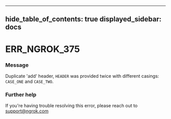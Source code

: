 

---
hide_table_of_contents: true
displayed_sidebar: docs
---


# ERR_NGROK_375

### Message
Duplicate 'add' header, `HEADER` was provided twice with different casings: `CASE_ONE` and `CASE_TWO`.

<ErrorDetails error="err_ngrok_375" />



### Further help
If you're having trouble resolving this error, please reach out to [support@ngrok.com](mailto:support@ngrok.com?subject=Help%20with%20ERR_NGROK_375)

